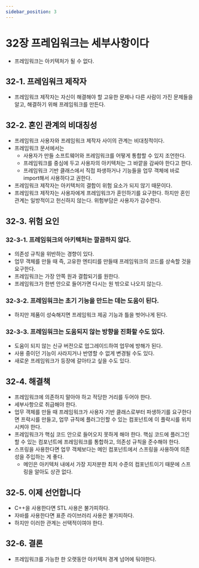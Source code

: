 ```yaml
---
sidebar_position: 3
---
```


# 32장 프레임워크는 세부사항이다

- 프레임워크는 아키텍처가 될 수 없다.

## 32-1. 프레임워크 제작자

- 프레임워크 제작자는 자신이 해결해야 할 고유한 문제나 다른 사람이 가진 문제들을 알고, 해결하기 위해 프레임워크를 만든다.

## 32-2. 혼인 관계의 비대칭성

- 프레임워크 사용자와 프레임워크 제작자 사이의 관계는 비대칭적이다.
- 프레임워크 문서에서는
  - 사용자가 만들 소프트웨어와 프레임워크를 어떻게 통합할 수 있지 조언한다.
  - 프레임워크를 중심에 두고 사용자의 아키텍처는 그 바깥을 감싸야 한다고 한다.
  - 프레임워크 기반 클래스에서 직접 파생하거나 기능들을 업무 객체에 바로 import해서 사용하다고 권한다.
- 프레임워크 제작자는 아키텍처의 결합이 위험 요소가 되지 않기 때문이다.
- 프레임워크 제작자는 사용자에게 프레임워크가 혼인하기를 요구한다. 하지만 혼인 관계는 일방적이고 헌신하지 않는다. 위험부담은 사용자가 감수한다.

## 32-3. 위험 요인

### 32-3-1. 프레임워크의 아키텍처는 깔끔하지 않다.

- 의존성 규칙을 위반하는 경향이 있다.
- 업무 객체를 만들 때 즉, 고유한 엔티티를 만들때 프레임워크의 코드를 상속할 것을 요구한다.
- 프레임워크는 가장 안쪽 원과 결합되기를 원한다.
- 프레임워크가 한번 안으로 들어가면 다시는 원 밖으로 나오지 않는다.

### 32-3-2. 프레임워크는 초기 기능을 만드는 데는 도움이 된다.

- 하지만 제품이 성숙해지면 프레임워크 제공 기능과 틀을 벗어나게 된다.

### 32-3-3. 프레임워크는 도움되지 않는 방향을 진화할 수도 있다.

- 도움이 되지 않는 신규 버전으로 업그레이드하여 업무에 방해가 된다.
- 사용 중이던 기능이 사라지거나 반영할 수 없게 변경될 수도 있다.
- 새로운 프레임워크가 등장에 갈아타고 싶을 수도 있다.

## 32-4. 해결책

- 프레임워크에 의존하지 말아야 하고 적당한 거리를 두어야 한다.
- 세부사항으로 취급해야 한다.
- 업무 객체를 만들 때 프레임워크가 사용자 기반 클래스로부터 파생하기를 요구한다면 프락시를 만들고,
  업무 규칙에 플러그인할 수 있는 컴포넌트에 이 플락시를 위치시켜야 한다.
- 프레임워크가 핵심 코드 안으로 들어오지 못하게 해야 한다. 핵심 코드에 플러그인할 수 있는 컴포넌트에 프레임워크를 통합하고, 의존성 규칙을 준수해야 한다.
- 스프링을 사용한다면 업무 객체보다는 메인 컴포넌트에서 스프링을 사용하여 의존성을 주입하는 게 좋다.
  - 메인은 아키텍처 내에서 가장 지저분한 최저 수준의 컴포넌트이기 때문에 스프링을 알아도 상관 없다.

## 32-5. 이제 선언합니다

- C++을 사용한다면 STL 사용은 불가피하다.
- 자바를 사용한다면 표준 라이브러리 사용은 불가피하다.
- 하지만 이러한 관계는 선택적이여야 한다.

## 32-6. 결론

- 프레임워크를 가능한 한 오랫동안 아키텍처 경계 넘어에 둬야한다.
